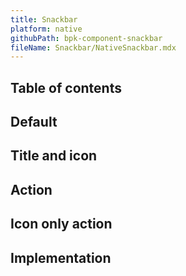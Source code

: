 ```yaml
---
title: Snackbar
platform: native
githubPath: bpk-component-snackbar
fileName: Snackbar/NativeSnackbar.mdx
---
```




## Table of contents

## Default

<NativeComponentScreenshots
  iOS={iosSnackbarDefault}
  iOSAltText="iOS snackbar component"
  android={androidSnackbarDefault}
  androidAltText="Android snackbar component" />

## Title and icon

<NativeComponentScreenshots
  iOS={iosSnackbarTitleIcon}
  iOSAltText="iOS snackbar with title and icon"
  android={androidSnackbarTitleIcon}
  androidAltText="Android snackbar with title and icon" />

## Action

<NativeComponentScreenshots
  iOS={iosSnackbarAction}
  iOSAltText="iOS snackbar with text action"
  android={androidSnackbarAction}
  androidAltText="Android snackbar with text action" />

## Icon only action

<NativeComponentScreenshots
  iOS={iosSnackbarIconAction}
  iOSAltText="iOS snackbar with icon only action"
  android={androidSnackbarIconAction}
  androidAltText="Android snackbar with icon only action" />

## Implementation

<Readme file={readme} />
